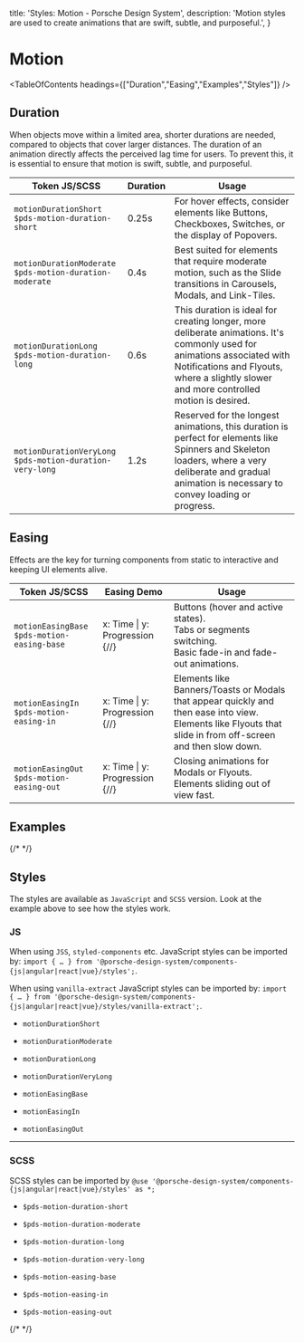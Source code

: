 
  title: 'Styles: Motion - Porsche Design System',
  description: 'Motion styles are used to create animations that are swift, subtle, and purposeful.',
}

# Motion

<TableOfContents headings={["Duration","Easing","Examples","Styles"]} />

## Duration

When objects move within a limited area, shorter durations are needed, compared to objects that cover larger distances.
The duration of an animation directly affects the perceived lag time for users. To prevent this, it is essential to
ensure that motion is swift, subtle, and purposeful.

| Token JS/SCSS                                                  | Duration | Usage                                                                                                                                                                                                               |
| -------------------------------------------------------------- | -------- | ------------------------------------------------------------------------------------------------------------------------------------------------------------------------------------------------------------------- |
| `motionDurationShort`<br />`$pds-motion-duration-short`        | 0.25s    | For hover effects, consider elements like Buttons, Checkboxes, Switches, or the display of Popovers.                                                                                                                |
| `motionDurationModerate`<br />`$pds-motion-duration-moderate`  | 0.4s     | Best suited for elements that require moderate motion, such as the Slide transitions in Carousels, Modals, and Link-Tiles.                                                                                          |
| `motionDurationLong`<br />`$pds-motion-duration-long`          | 0.6s     | This duration is ideal for creating longer, more deliberate animations. It's commonly used for animations associated with Notifications and Flyouts, where a slightly slower and more controlled motion is desired. |
| `motionDurationVeryLong`<br />`$pds-motion-duration-very-long` | 1.2s     | Reserved for the longest animations, this duration is perfect for elements like Spinners and Skeleton loaders, where a very deliberate and gradual animation is necessary to convey loading or progress.            |

## Easing

Effects are the key for turning components from static to interactive and keeping UI elements alive.

| Token JS/SCSS                                     | Easing Demo                                                                    | Usage                                                                                                                                                            |
| ------------------------------------------------- | ------------------------------------------------------------------------------ | ---------------------------------------------------------------------------------------------------------------------------------------------------------------- |
| `motionEasingBase`<br />`$pds-motion-easing-base` | x: Time \| y: Progression {/*<ExampleStylesMotionCurve path="easing-base" />*/} | Buttons (hover and active states).<br />Tabs or segments switching.<br />Basic fade-in and fade-out animations.                                                  |
| `motionEasingIn`<br />`$pds-motion-easing-in`     | x: Time \| y: Progression {/*<ExampleStylesMotionCurve path='easing-in'/>*/}    | Elements like Banners/Toasts or Modals that appear quickly and then ease into view.<br />Elements like Flyouts that slide in from off-screen and then slow down. |
| `motionEasingOut`<br />`$pds-motion-easing-out`   | x: Time \| y: Progression {/*<ExampleStylesMotionCurve path='easing-out'/>*/}   | Closing animations for Modals or Flyouts.<br />Elements sliding out of view fast.                                                                                |

## Examples

{/* <Playground :frameworkMarkup="motionExamples" :externalStackBlitzDependencies="['styled-components']"><ExampleStylesMotion /></Playground> */}

## Styles

The styles are available as `JavaScript` and `SCSS` version. Look at the example above to see how the styles work.

### JS

When using `JSS`, `styled-components` etc. JavaScript styles can be imported by:
`import { … } from '@porsche-design-system/components-{js|angular|react|vue}/styles';`.

When using `vanilla-extract` JavaScript styles can be imported by:
`import { … } from '@porsche-design-system/components-{js|angular|react|vue}/styles/vanilla-extract';`.

- `motionDurationShort`
- `motionDurationModerate`
- `motionDurationLong`
- `motionDurationVeryLong`

- `motionEasingBase`
- `motionEasingIn`
- `motionEasingOut`

---

### SCSS

SCSS styles can be imported by `@use '@porsche-design-system/components-{js|angular|react|vue}/styles' as *;`

- `$pds-motion-duration-short`
- `$pds-motion-duration-moderate`
- `$pds-motion-duration-long`
- `$pds-motion-duration-very-long`

- `$pds-motion-easing-base`
- `$pds-motion-easing-in`
- `$pds-motion-easing-out`

{/* <script lang="ts">

  @Component({
  components: {
  ExampleStylesMotionCurve,
  ExampleStylesMotion,
},
})
  motionExamples = getStylesMotionCodeSamples();

  public mounted(): void {
  adjustSelectedFramework(this.motionExamples);
}
}
</script> */}
